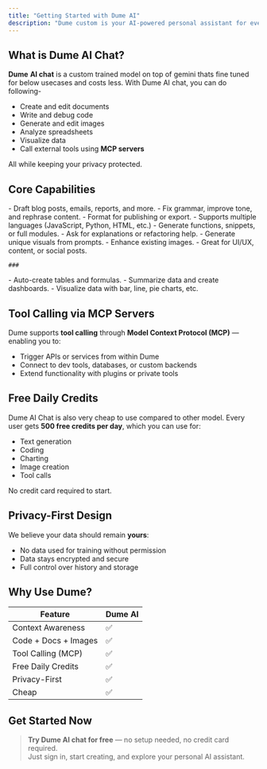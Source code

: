 ```yaml
---
title: "Getting Started with Dume AI"
description: "Dume custom is your AI-powered personal assistant for everyday productivity, creativity, and technical workflows. From writing and coding to generating visuals and calling external tools — Dume helps you move faster and smarter."
---
```


##  What is Dume AI Chat?

**Dume** **AI chat** is a custom trained model on top of gemini thats fine tuned for below usecases and costs less. With Dume AI chat, you can do following-

- Create and edit documents
- Write and debug code
- Generate and edit images
- Analyze spreadsheets
- Visualize data
- Call external tools using **MCP servers**

All while keeping your privacy protected.

## Core Capabilities

<CardGroup cols={2}>
  <Card title="Document Writing & Editing" icon="file-doc">
    - Draft blog posts, emails, reports, and more.
    - Fix grammar, improve tone, and rephrase content.
    - Format for publishing or export.
  </Card>
  <Card title="Code Generation & Debugging" icon="code">
    - Supports multiple languages (JavaScript, Python, HTML, etc.)
    - Generate functions, snippets, or full modules.
    - Ask for explanations or refactoring help.
  </Card>
  <Card title="Image Generation" icon="image">
    - Generate unique visuals from prompts.
    - Enhance existing images.
    - Great for UI/UX, content, or social posts.

    ### 
  </Card>
  <Card title="Spreadsheet & Chart Support" icon="file-spreadsheet">
    - Auto-create tables and formulas.
    - Summarize data and create dashboards.
    - Visualize data with bar, line, pie charts, etc.
  </Card>
</CardGroup>

## Tool Calling via MCP Servers

Dume supports **tool calling** through **Model Context Protocol (MCP)** — enabling you to:

- Trigger APIs or services from within Dume
- Connect to dev tools, databases, or custom backends
- Extend functionality with plugins or private tools

## Free Daily Credits

Dume AI Chat is also very cheap to use compared to other model. Every user gets **500 free credits per day**, which you can use for:

- Text generation
- Coding
- Charting
- Image creation
- Tool calls

No credit card required to start. 

## Privacy-First Design

We believe your data should remain **yours**:

- No data used for training without permission
- Data stays encrypted and secure
- Full control over history and storage

##  Why Use Dume?

| Feature                | Dume AI |
| ---------------------- | ------- |
| Context Awareness      | ✅       |
| Code \+ Docs \+ Images | ✅       |
| Tool Calling (MCP)     | ✅       |
| Free Daily Credits     | ✅       |
| Privacy-First          | ✅       |
| Cheap                  | ✅       |

## Get Started Now

> **Try Dume AI chat for free** — no setup needed, no credit card required.\
> Just sign in, start creating, and explore your personal AI assistant.